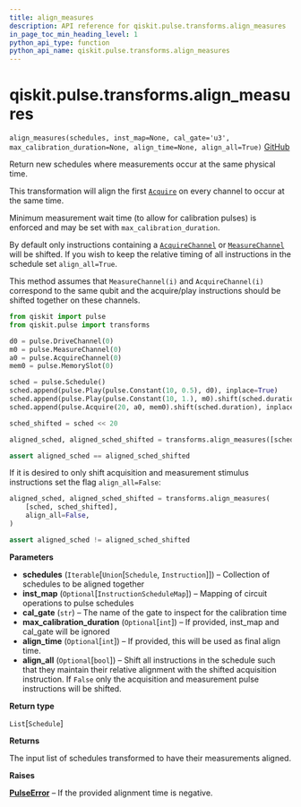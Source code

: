```yaml
---
title: align_measures
description: API reference for qiskit.pulse.transforms.align_measures
in_page_toc_min_heading_level: 1
python_api_type: function
python_api_name: qiskit.pulse.transforms.align_measures
---
```


# qiskit.pulse.transforms.align\_measures

<span id="qiskit.pulse.transforms.align_measures" />

`align_measures(schedules, inst_map=None, cal_gate='u3', max_calibration_duration=None, align_time=None, align_all=True)` [GitHub](https://github.com/qiskit/qiskit/tree/stable/0.19/qiskit/pulse/transforms/canonicalization.py "view source code")

Return new schedules where measurements occur at the same physical time.

This transformation will align the first [`Acquire`](qiskit.pulse.instructions.Acquire "qiskit.pulse.instructions.Acquire") on every channel to occur at the same time.

Minimum measurement wait time (to allow for calibration pulses) is enforced and may be set with `max_calibration_duration`.

By default only instructions containing a [`AcquireChannel`](qiskit.pulse.channels.AcquireChannel "qiskit.pulse.channels.AcquireChannel") or [`MeasureChannel`](qiskit.pulse.channels.MeasureChannel "qiskit.pulse.channels.MeasureChannel") will be shifted. If you wish to keep the relative timing of all instructions in the schedule set `align_all=True`.

This method assumes that `MeasureChannel(i)` and `AcquireChannel(i)` correspond to the same qubit and the acquire/play instructions should be shifted together on these channels.

```python
from qiskit import pulse
from qiskit.pulse import transforms

d0 = pulse.DriveChannel(0)
m0 = pulse.MeasureChannel(0)
a0 = pulse.AcquireChannel(0)
mem0 = pulse.MemorySlot(0)

sched = pulse.Schedule()
sched.append(pulse.Play(pulse.Constant(10, 0.5), d0), inplace=True)
sched.append(pulse.Play(pulse.Constant(10, 1.), m0).shift(sched.duration), inplace=True)
sched.append(pulse.Acquire(20, a0, mem0).shift(sched.duration), inplace=True)

sched_shifted = sched << 20

aligned_sched, aligned_sched_shifted = transforms.align_measures([sched, sched_shifted])

assert aligned_sched == aligned_sched_shifted
```

If it is desired to only shift acquisition and measurement stimulus instructions set the flag `align_all=False`:

```python
aligned_sched, aligned_sched_shifted = transforms.align_measures(
    [sched, sched_shifted],
    align_all=False,
)

assert aligned_sched != aligned_sched_shifted
```

**Parameters**

*   **schedules** (`Iterable`\[`Union`\[`Schedule`, `Instruction`]]) – Collection of schedules to be aligned together
*   **inst\_map** (`Optional`\[`InstructionScheduleMap`]) – Mapping of circuit operations to pulse schedules
*   **cal\_gate** (`str`) – The name of the gate to inspect for the calibration time
*   **max\_calibration\_duration** (`Optional`\[`int`]) – If provided, inst\_map and cal\_gate will be ignored
*   **align\_time** (`Optional`\[`int`]) – If provided, this will be used as final align time.
*   **align\_all** (`Optional`\[`bool`]) – Shift all instructions in the schedule such that they maintain their relative alignment with the shifted acquisition instruction. If `False` only the acquisition and measurement pulse instructions will be shifted.

**Return type**

`List`\[`Schedule`]

**Returns**

The input list of schedules transformed to have their measurements aligned.

**Raises**

[**PulseError**](pulse#qiskit.pulse.PulseError "qiskit.pulse.PulseError") – If the provided alignment time is negative.

